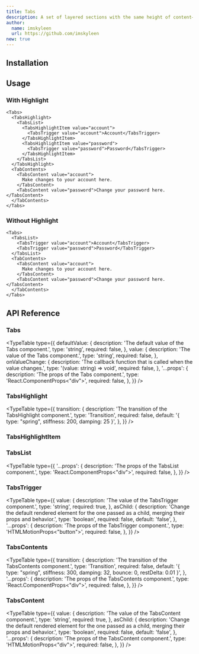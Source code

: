 ```yaml
---
title: Tabs
description: A set of layered sections with the same height of content—known as tab panels—that are displayed one at a time.
author:
  name: imskyleen
  url: https://github.com/imskyleen
new: true
---
```


<ComponentPreview name="demo-primitives-animate-tabs" />

## Installation

<ComponentInstallation name="primitives-animate-tabs" />

## Usage

### With Highlight

```tsx
<Tabs>
  <TabsHighlight>
    <TabsList>
      <TabsHighlightItem value="account">
        <TabsTrigger value="account">Account</TabsTrigger>
      </TabsHighlightItem>
      <TabsHighlightItem value="password">
        <TabsTrigger value="password">Password</TabsTrigger>
      </TabsHighlightItem>
    </TabsList>
  </TabsHighlight>
  <TabContents>
    <TabsContent value="account">
      Make changes to your account here.
    </TabsContent>
    <TabsContent value="password">Change your password here.</TabsContent>
  </TabContents>
</Tabs>
```

### Without Highlight

```tsx
<Tabs>
  <TabsList>
    <TabsTrigger value="account">Account</TabsTrigger>
    <TabsTrigger value="password">Password</TabsTrigger>
  </TabsList>
  <TabContents>
    <TabsContent value="account">
      Make changes to your account here.
    </TabsContent>
    <TabsContent value="password">Change your password here.</TabsContent>
  </TabContents>
</Tabs>
```

## API Reference

### Tabs

<TypeTable
  type={{
    defaultValue: {
      description: 'The default value of the Tabs component.',
      type: 'string',
      required: false,
    },
    value: {
      description: 'The value of the Tabs component.',
      type: 'string',
      required: false,
    },
    onValueChange: {
      description:
        'The callback function that is called when the value changes.',
      type: '(value: string) => void',
      required: false,
    },
    '...props': {
      description: 'The props of the Tabs component.',
      type: 'React.ComponentProps<"div">',
      required: false,
    },
  }}
/>

### TabsHighlight

<ExternalLink
  href="https://animate-ui.com/docs/primitives/effects/highlight#highlight"
  text="Animate UI API Reference - Highlight"
/>

<TypeTable
  type={{
    transition: {
      description: 'The transition of the TabsHighlight component.',
      type: 'Transition',
      required: false,
      default: '{ type: "spring", stiffness: 200, damping: 25 }',
    },
  }}
/>

### TabsHighlightItem

<ExternalLink
  href="https://animate-ui.com/docs/primitives/effects/highlight#highlightitem"
  text="Animate UI API Reference - HighlightItem"
/>

### TabsList

<TypeTable
  type={{
    '...props': {
      description: 'The props of the TabsList component.',
      type: 'React.ComponentProps<"div">',
      required: false,
    },
  }}
/>

### TabsTrigger

<TypeTable
  type={{
    value: {
      description: 'The value of the TabsTrigger component.',
      type: 'string',
      required: true,
    },
    asChild: {
      description:
        'Change the default rendered element for the one passed as a child, merging their props and behavior.',
      type: 'boolean',
      required: false,
      default: 'false',
    },
    '...props': {
      description: 'The props of the TabsTrigger component.',
      type: 'HTMLMotionProps<"button">',
      required: false,
    },
  }}
/>

### TabsContents

<TypeTable
  type={{
    transition: {
      description: 'The transition of the TabsContents component.',
      type: 'Transition',
      required: false,
      default:
        '{ type: "spring", stiffness: 300, damping: 32, bounce: 0, restDelta: 0.01 }',
    },
    '...props': {
      description: 'The props of the TabsContents component.',
      type: 'React.ComponentProps<"div">',
      required: false,
    },
  }}
/>

### TabsContent

<TypeTable
  type={{
    value: {
      description: 'The value of the TabsContent component.',
      type: 'string',
      required: true,
    },
    asChild: {
      description:
        'Change the default rendered element for the one passed as a child, merging their props and behavior.',
      type: 'boolean',
      required: false,
      default: 'false',
    },
    '...props': {
      description: 'The props of the TabsContent component.',
      type: 'HTMLMotionProps<"div">',
      required: false,
    },
  }}
/>
